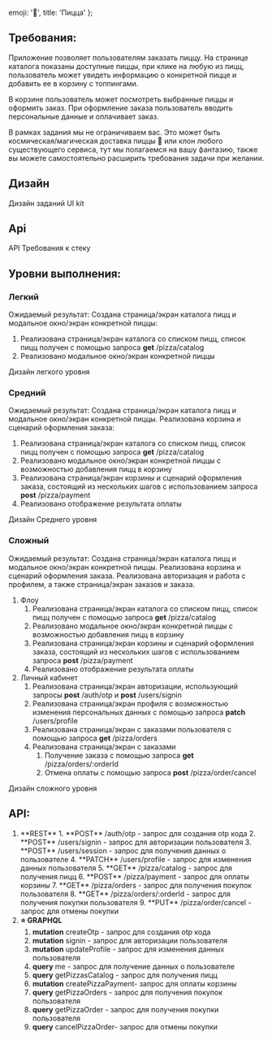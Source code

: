 
  emoji: '🍕',
  title: 'Пицца'
};

## Требования:

Приложение позволяет пользователям заказать пиццу. На странице каталога показаны доступные пиццы, при клике на любую из пицц, пользователь может увидеть информацию о конкретной пицце и добавить ее в корзину с топпингами.

В корзине пользователь может посмотреть выбранные пиццы и оформить заказ. При оформление заказа пользователь вводить персональные данные и оплачивает заказ.

В рамках задания мы не ограничиваем вас. Это может быть космическая/магическая доставка пиццы 🍕 или клон любого существующего сервиса, тут мы полагаемся на вашу фантазию, также вы можете самостоятельно расширить требования задачи при желании.

## Дизайн

<Link href='https://www.figma.com/design/HbwUMBOWcrPBkPTmRPYwor/%D0%97%D0%B0%D0%B4%D0%B0%D0%BD%D0%B8%D1%8F-%D0%A8%D0%98%D0%A4%D0%A2-%D0%98%D0%BD%D1%82%D0%B5%D0%BD%D1%81%D0%B8%D0%B2?node-id=0-1&p=f&t=toSaiMlYhYvhLwRS-0'>
  Дизайн заданий
</Link>

<Link href='https://www.figma.com/design/KsxWtBbM0Ni8e5c9aFBa8I/UI-Kit-%D0%A8%D0%98%D0%A4%D0%A2-%D0%B8%D0%BD%D1%82%D0%B5%D0%BD%D1%81%D0%B8%D0%B2?node-id=76-9676&p=f&t=KKxa6XwkU2FFsh5J-0'>
  UI kit
</Link>

## Api

<Link href='https://shift-intensive.ru/api'>API</Link>

<Link href='/platform/frontend/web/how-to-work/stack-requirements'>Требования к стеку</Link>

## Уровни выполнения:

### Легкий

Ожидаемый результат: Создана страница/экран каталога пицц и модальное окно/экран конкретной пиццы:

1. Реализована страница/экран каталога со списком пицц, список пицц получен с помощью запроса **get** <Link href='https://shift-intensive.ru/api/rest#tag/-pizza/get/api/pizza/catalog'>/pizza/catalog</Link>
2. Реализовано модальное окно/экран конкретной пиццы

<Link href='https://www.figma.com/design/HbwUMBOWcrPBkPTmRPYwor/%D0%97%D0%B0%D0%B4%D0%B0%D0%BD%D0%B8%D1%8F-%D0%A8%D0%98%D0%A4%D0%A2-%D0%98%D0%BD%D1%82%D0%B5%D0%BD%D1%81%D0%B8%D0%B2?node-id=13278-31852&t=toSaiMlYhYvhLwRS-0'>
  Дизайн легкого уровня
</Link>

### Средний

Ожидаемый результат: Создана страница/экран каталога пицц и модальное окно/экран конкретной пиццы. Реализована корзина и сценарий оформления заказа:

1. Реализована страница/экран каталога со списком пицц, список пицц получен с помощью запроса **get** <Link href='https://shift-intensive.ru/api/rest#tag/-pizza/get/api/pizza/catalog'>/pizza/catalog</Link>
2. Реализовано модальное окно/экран конкретной пиццы с возможностью добавления пицц в корзину
3. Реализована страница/экран корзины и сценарий оформления заказа, состоящий из нескольких шагов с использованием запроса **post** <Link href='https://shift-intensive.ru/api/rest#tag/-pizza/post/api/pizza/payment'>/pizza/payment</Link>
4. Реализовано отображение результата оплаты

<Link href='https://www.figma.com/design/HbwUMBOWcrPBkPTmRPYwor/%D0%97%D0%B0%D0%B4%D0%B0%D0%BD%D0%B8%D1%8F-%D0%A8%D0%98%D0%A4%D0%A2-%D0%98%D0%BD%D1%82%D0%B5%D0%BD%D1%81%D0%B8%D0%B2?node-id=13278-28169&t=toSaiMlYhYvhLwRS-0'>
  Дизайн Среднего уровня
</Link>

### Сложный

Ожидаемый результат: Создана страница/экран каталога пицц и модальное окно/экран конкретной пиццы. Реализована корзина и сценарий оформления заказа. Реализована авторизация и работа с профилем, а также страница/экран заказов и заказа.

1. Флоу
   1. Реализована страница/экран каталога со списком пицц, список пицц получен с помощью запроса **get** <Link href='https://shift-intensive.ru/api/rest#tag/-pizza/get/api/pizza/catalog'>/pizza/catalog</Link>
   2. Реализовано модальное окно/экран конкретной пиццы с возможностью добавления пицц в корзину
   3. Реализована страница/экран корзины и сценарий оформления заказа, состоящий из нескольких шагов с использованием запроса **post** <Link href='https://shift-intensive.ru/api/rest#tag/-pizza/post/api/pizza/payment'>/pizza/payment</Link>
   4. Реализовано отображение результата оплаты
2. Личный кабинет
   1. Реализована страница/экран авторизации, использующий запросы **post** <Link href='https://shift-intensive.ru/api/rest#tag/%EF%B8%8F-otps/post/api/auth/otp'>/auth/otp</Link> и **post** <Link href='https://shift-intensive.ru/api/rest#tag/%EF%B8%8F-users/post/api/users/signin'>/users/signin</Link>
   2. Реализована страница/экран профиля с возможностью изменения персональных данных с помощью запроса **patch** <Link href='https://shift-intensive.ru/api/rest#tag/%EF%B8%8F-users/patch/api/users/profile'>/users/profile</Link>
   3. Реализована страница/экран с заказами пользователя с помощью запроса **get** <Link href='https://shift-intensive.ru/api/rest#tag/-pizza/get/api/pizza/orders'>/pizza/orders</Link>
   4. Реализована страница/экран с заказами
      1. Получение заказа с помощью запроса **get** <Link href='https://shift-intensive.ru/api/rest#tag/-pizza/get/api/pizza/orders/{orderId}'>/pizza/orders/:orderId</Link>
      2. Отмена оплаты с помощью запроса **post** <Link href='https://shift-intensive.ru/api/rest#tag/-pizza/put/api/pizza/orders/cancel'>/pizza/order/cancel</Link>

<Link href='https://www.figma.com/design/HbwUMBOWcrPBkPTmRPYwor/%D0%97%D0%B0%D0%B4%D0%B0%D0%BD%D0%B8%D1%8F-%D0%A8%D0%98%D0%A4%D0%A2-%D0%98%D0%BD%D1%82%D0%B5%D0%BD%D1%81%D0%B8%D0%B2?node-id=13259-12768&t=toSaiMlYhYvhLwRS-0'>
  Дизайн сложного уровня
</Link>

## <Link href='https://shift-intensive.ru/api'>API</Link>:

1. <Link href='https://shift-intensive.ru/api/rest/'>**REST**</Link>
   1. **POST**
   <Link href='https://shift-intensive.ru/api/rest#tag/%EF%B8%8F-otps/post/api/auth/otp'>
     /auth/otp
   </Link>
   - запрос для создания otp кода 2. **POST**
   <Link href='https://shift-intensive.ru/api/rest#tag/%EF%B8%8F-users/post/api/users/signin'>
     /users/signin
   </Link>
   - запрос для авторизации пользователя 3. **POST**
   <Link href='https://shift-intensive.ru/api/rest#tag/%EF%B8%8F-users/get/api/users/session'>
     /users/session
   </Link>
   - запрос для получения данных о пользователе 4. **PATCH**
   <Link href='https://shift-intensive.ru/api/rest#tag/%EF%B8%8F-users/patch/api/users/profile'>
     /users/profile
   </Link>
   - запрос для изменения данных пользователя 5. **GET**
   <Link href='https://shift-intensive.ru/api/rest#tag/-pizza/get/api/pizza/catalog'>
     /pizza/catalog
   </Link>
   - запрос для получения пицц 6. **POST**
   <Link href='https://shift-intensive.ru/api/rest#tag/-pizza/post/api/pizza/payment'>
     /pizza/payment
   </Link>
   - запрос для оплаты корзины 7. **GET**
   <Link href='https://shift-intensive.ru/api/rest#tag/-pizza/get/api/pizza/orders'>
     /pizza/orders
   </Link>
   - запрос для получения покупок пользователя 8. **GET**
   <Link href='https://shift-intensive.ru/api/rest#tag/-pizza/get/api/pizza/orders/{orderId}'>
     /pizza/orders/:orderId
   </Link>
   - запрос для получения покупки пользователя 9. **PUT**
   <Link href='https://shift-intensive.ru/api/rest#tag/-pizza/put/api/pizza/orders/cancel'>
     /pizza/order/cancel
   </Link>
   - запрос для отмены покупки
2. **⭐ <Link href='https://shift-intensive.ru/api/graphql/'>GRAPHQL</Link>**
   1. **mutation** createOtp - запрос для создания otp кода
   2. **mutation** signin - запрос для авторизации пользователя
   3. **mutation** updateProfile - запрос для изменения данных пользователя
   4. **query** me - запрос для получение данных о пользователе
   5. **query** getPizzasCatalog - запрос для получения пицц
   6. **mutation** createPizzaPayment- запрос для оплаты корзины
   7. **query** getPizzaOrders - запрос для получения покупок пользователя
   8. **query** getPizzaOrder - запрос для получения покупки пользователя
   9. **query** cancelPizzaOrder- запрос для отмены покупки
